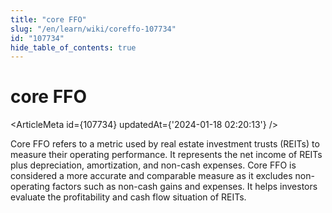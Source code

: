 ```yaml
---
title: "core FFO"
slug: "/en/learn/wiki/coreffo-107734"
id: "107734"
hide_table_of_contents: true
---
```



<Breadcrumbs current="core FFO" />

# core FFO

<ArticleMeta id={107734} updatedAt={'2024-01-18 02:20:13'} />
<div className='border-solid border-b border-t-0 my-4 border-[var(--ifm-color-gray-300)]' />

Core FFO refers to a metric used by real estate investment trusts (REITs) to measure their operating performance. It represents the net income of REITs plus depreciation, amortization, and non-cash expenses. Core FFO is considered a more accurate and comparable measure as it excludes non-operating factors such as non-cash gains and expenses. It helps investors evaluate the profitability and cash flow situation of REITs.
